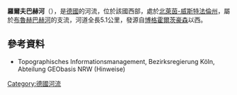{{Onesource|time=2020-08-13T05:07:09+00:00}}
{{Coord|52|4|12.13|N|8|12|54.48|E|display=title}}

'''羅爾夫巴赫河'''（{{lang-de|Rolfbach}}），是[[德國|德國]]的河流，位於該國西部，處於[[北萊茵-威斯特法倫州|北萊茵-威斯特法倫州]]，屬於[[布魯赫巴赫河_(黑瑟爾河支流)|布魯赫巴赫河]]的支流，河道全長5.1公里，發源自[[博格霍爾茨豪森|博格霍爾茨豪森]]以西。

==參考資料==
* Topographisches Informationsmanagement, Bezirksregierung Köln, Abteilung GEObasis NRW (Hinweise)

{{Germany-geo-stub}}
[[Category:德國河流|Category:德國河流]]